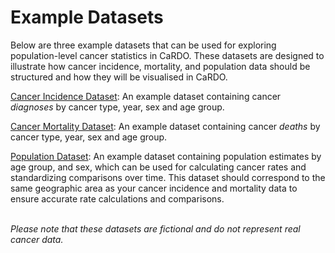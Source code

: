 # Example Datasets

Below are three example datasets that can be used for exploring population-level cancer statistics in CaRDO. These datasets are designed to illustrate how cancer incidence, mortality, and population data should be structured and how they will be visualised in CaRDO. 

[Cancer Incidence Dataset](data/CaRDO_Inc_Example.csv): An example dataset containing cancer *diagnoses* by cancer type, year, sex and age group.

[Cancer Mortality Dataset](data/CaRDO_Mrt_Example.csv): An example dataset containing cancer *deaths* by cancer type, year, sex and age group.

[Population Dataset](data/CaRDO_Pop_Example.csv): An example dataset containing population estimates by age group, and sex, which can be used for calculating cancer rates and standardizing comparisons over time. This dataset should correspond to the same geographic area as your cancer incidence and mortality data to ensure accurate rate calculations and comparisons.

<br>
*Please note that these datasets are fictional and do not represent real cancer data.* 